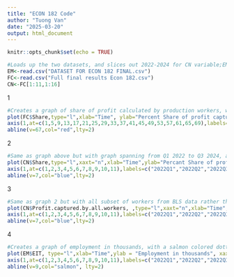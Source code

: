 ---
title: "ECON 182 Code"
author: "Tuong Van"
date: "2025-03-20"
output: html_document
---

```{r setup, include=FALSE}
knitr::opts_chunk$set(echo = TRUE)
```

```{r}
#Loads up the two datasets, and slices out 2022-2024 for CN variable;EM is employment data
EM<-read.csv("DATASET FOR ECON 182 FINAL.csv")
FC<-read.csv("Full final results Econ 182.csv")
CN<-FC[1:11,1:16]
```

1
```{r}
#Creates a graph of share of profit calculated by production workers, with a manually added axis and a dotted line at Q3 2023
plot(FC$Share,type="l",xlab="Time", ylab="Percent Share of profit captured by workers", xaxt="n")
axis(1,at=c(1,5,9,13,17,21,25,29,33,37,41,45,49,53,57,61,65,69),labels=c("2007", "2008", "2009","2010","2011","2012","2013","2014","2015","2016","2017","2018","2019","2020","2021","2022","2023","2024"),las=2)
abline(v=67,col="red",lty=2)
```

2
```{r}
#Same as graph above but with graph spanning from Q1 2022 to Q3 2024, and a blue line Q3 2023
plot(CN$Share,type="l",xaxt="n",xlab="Time",ylab="Percant Share of profit captured by workers")
axis(1,at=c(1,2,3,4,5,6,7,8,9,10,11),labels=c("2022Q1","2022Q2","2022Q3","2022Q4","2023Q1","2023Q2","2023Q3","2023Q4","2024Q1","2024Q2","2024Q3"))
abline(v=7,col="blue",lty=2)
```


3
```{r}
#Same as graph 2 but with all subset of workers from BLS data rather than only production workers, and a blue line Q3 2023
plot(CN$Profit.captured.by.all.workers, ,type="l",xaxt="n",xlab="Time",ylab="Percant Share of profit captured by workers")
axis(1,at=c(1,2,3,4,5,6,7,8,9,10,11),labels=c("2022Q1","2022Q2","2022Q3","2022Q4","2023Q1","2023Q2","2023Q3","2023Q4","2024Q1","2024Q2","2024Q3"))
abline(v=7,col="blue",lty=2)
```


4
```{r}
#Creates a graph of employment in thousands, with a salmon colored dotted line at Q1 2024 and ranging from Q1 2022 to Q3 2024
plot(EM$EIT, type="l",xlab="Time",ylab = "Employment in thousands", xaxt="n")
axis(1,at=c(1,2,3,4,5,6,7,8,9,10,11),labels=c("2022Q1","2022Q2","2022Q3","2022Q4","2023Q1","2023Q2","2023Q3","2023Q4","2024Q1","2024Q2","2024Q3"))
abline(v=9,col="salmon", lty=2)
```

